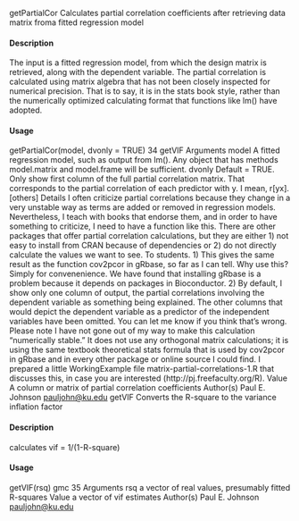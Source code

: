 getPartialCor Calculates partial correlation coefficients after retrieving data matrix
froma fitted regression model

#### Description

The input is a fitted regression model, from which the design matrix is retrieved, along with the
dependent variable. The partial correlation is calculated using matrix algebra that has not been
closely inspected for numerical precision. That is to say, it is in the stats book style, rather than the
numerically optimized calculating format that functions like lm() have adopted.

#### Usage

getPartialCor(model, dvonly = TRUE)
34 getVIF
Arguments
model A fitted regression model, such as output from lm(). Any object that has methods
model.matrix and model.frame will be sufficient.
dvonly Default = TRUE. Only show first column of the full partial correlation matrix.
That corresponds to the partial correlation of each predictor with y. I mean,
r[yx].[others]
Details
I often criticize partial correlations because they change in a very unstable way as terms are added
or removed in regression models. Nevertheless, I teach with books that endorse them, and in order
to have something to criticize, I need to have a function like this. There are other packages that
offer partial correlation calculations, but they are either 1) not easy to install from CRAN because
of dependencies or 2) do not directly calculate the values we want to see.
To students. 1) This gives the same result as the function cov2pcor in gRbase, so far as I can
tell. Why use this? Simply for convenenience. We have found that installing gRbase is a problem
because it depends on packages in Bioconductor. 2) By default, I show only one column of output,
the partial correlations involving the dependent variable as something being explained. The other
columns that would depict the dependent variable as a predictor of the independent variables have
been omitted. You can let me know if you think that’s wrong.
Please note I have not gone out of my way to make this calculation "numerically stable." It does
not use any orthogonal matrix calculations; it is using the same textbook theoretical stats formula
that is used by cov2pcor in gRbase and in every other package or online source I could find. I
prepared a little WorkingExample file matrix-partial-correlations-1.R that discusses this, in case
you are interested (http://pj.freefaculty.org/R).
Value
A column or matrix of partial correlation coefficients
Author(s)
Paul E. Johnson <pauljohn@ku.edu>
getVIF Converts the R-square to the variance inflation factor

#### Description

calculates vif = 1/(1-R-square)

#### Usage

getVIF(rsq)
gmc 35
Arguments
rsq a vector of real values, presumably fitted R-squares
Value
a vector of vif estimates
Author(s)
Paul E. Johnson <pauljohn@ku.edu>

